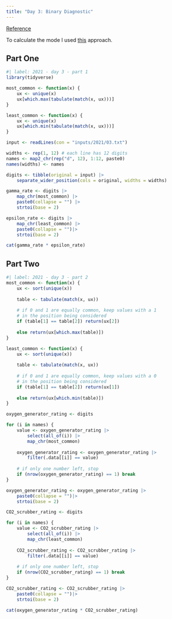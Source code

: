 ```yaml
---
title: "Day 3: Binary Diagnostic"
---
```


[Reference](https://adventofcode.com/2021/day/3)

::: {.callout-note}
To calculate the mode I used [this](https://stackoverflow.com/questions/2547402/how-to-find-the-statistical-mode) approach.
:::

## Part One

```r
#| label: 2021 - day 3 - part 1
library(tidyverse)

most_common <- function(x) {
    ux <- unique(x)
    ux[which.max(tabulate(match(x, ux)))]
}

least_common <- function(x) {
    ux <- unique(x)
    ux[which.min(tabulate(match(x, ux)))]
}

input <- readLines(con = "inputs/2021/03.txt")

widths <- rep(1, 12) # each line has 12 digits
names <- map2_chr(rep("d", 12), 1:12, paste0)
names(widths) <- names

digits <- tibble(original = input) |> 
    separate_wider_position(cols = original, widths = widths)

gamma_rate <- digits |>
    map_chr(most_common) |> 
    paste0(collapse = "") |> 
    strtoi(base = 2)

epsilon_rate <- digits |>
    map_chr(least_common) |> 
    paste0(collapse = "")|> 
    strtoi(base = 2)

cat(gamma_rate * epsilon_rate)
```

## Part Two

```r
#| label: 2021 - day 3 - part 2
most_common <- function(x) {
    ux <- sort(unique(x))
    
    table <- tabulate(match(x, ux))
    
    # if 0 and 1 are equally common, keep values with a 1
    # in the position being considered
    if (table[1] == table[2]) return(ux[2])
    
    else return(ux[which.max(table)])
}

least_common <- function(x) {
    ux <- sort(unique(x))
    
    table <- tabulate(match(x, ux))
    
    # if 0 and 1 are equally common, keep values with a 0
    # in the position being considered
    if (table[1] == table[2]) return(ux[1])
    
    else return(ux[which.min(table)])
}

oxygen_generator_rating <- digits

for (i in names) {
    value <- oxygen_generator_rating |>
        select(all_of(i)) |>
        map_chr(most_common)
    
    oxygen_generator_rating <- oxygen_generator_rating |>
        filter(.data[[i]] == value)
    
    # if only one number left, stop
    if (nrow(oxygen_generator_rating) == 1) break
}

oxygen_generator_rating <- oxygen_generator_rating |>
    paste0(collapse = "")|>
    strtoi(base = 2)

CO2_scrubber_rating <- digits

for (i in names) {
    value <- CO2_scrubber_rating |>
        select(all_of(i)) |>
        map_chr(least_common)
    
    CO2_scrubber_rating <- CO2_scrubber_rating |>
        filter(.data[[i]] == value)
    
    # if only one number left, stop
    if (nrow(CO2_scrubber_rating) == 1) break
}

CO2_scrubber_rating <- CO2_scrubber_rating |>
    paste0(collapse = "")|>
    strtoi(base = 2)

cat(oxygen_generator_rating * CO2_scrubber_rating)
```
